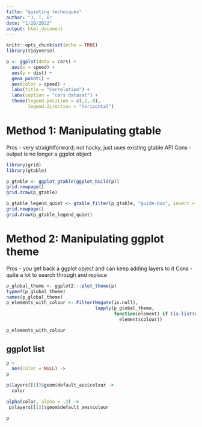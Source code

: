 ```yaml
---
title: "quieting techniques"
author: "J, T, G"
date: "1/28/2022"
output: html_document
---
```


```r
knitr::opts_chunk$set(echo = TRUE)
library(tidyverse)
```


```r
p <- ggplot(data = cars) +
  aes(x = speed) +
  aes(y = dist) +
  geom_point() +
  aes(color = speed) +
  labs(title = "Correlation") + 
  labs(caption = "cars dataset") +
  theme(legend.position = c(.2,.8), 
        legend.direction = "horizontal")
```


# Method 1: Manipulating gtable
Pros - very straightforward; not hacky, just uses existing gtable API
Cons - output is no longer a ggplot object

```r
library(grid)
library(gtable)

p_gtable <- ggplot_gtable(ggplot_build(p))
grid.newpage()
grid.draw(p_gtable)
```


```r
p_gtable_legend_quiet <- gtable_filter(p_gtable, "guide-box", invert = TRUE)
grid.newpage()
grid.draw(p_gtable_legend_quiet)
```

# Method 2: Manipulating ggplot theme

Pros - you get back a ggplot object and can keep adding layers to it
Cons - quite a lot to search through and replace

```r
p_global_theme <- ggplot2:::plot_theme(p)
typeof(p_global_theme)
names(p_global_theme)
p_elements_with_colour <- Filter(Negate(is.null), 
                                 lapply(p_global_theme, 
                                        function(element) if (is.list(element)) 
                                          element$colour))

p_elements_with_colour
```

## ggplot list

```r
p +
  aes(color = NULL) ->
p

p$layers[[1]]$geom$default_aes$colour ->
  color

alpha(color, alpha = .3) ->
 p$layers[[1]]$geom$default_aes$colour 

p
```

